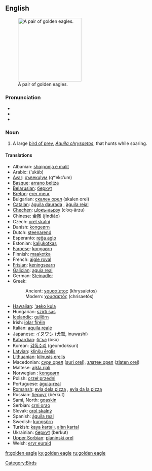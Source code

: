 ==English==
[[Image:Golden_eagle.jpg|thumb|right|200px|A pair of golden eagles.]]
===Pronunciation===
*{{AHD|gōld'ən ē'gl}}
*{{IPA|/ˈgəʊldən ˈiːgl/}}
*{{SAMPA|/"g@Uld@n "i:gl/}}

===Noun===
{{en-noun|sg=[[golden]] [[eagle]]}}
# A large [[bird of prey]], ''[[Aquila chrysaetos]]'', that hunts while soaring.

====Translations====
{{top}}
*Albanian: [[shqiponja e malit]]
*Arabic: {{ARchar|[[عقاب]]}} (‘ukāb) {{m}}
*[[Avar]]: [[хъвекцӀум]] (qʷekcʼum)
*[[Basque]]: [[arrano beltza]]
*[[Belarusian]]: [[беркут]]
*[[Breton]]: [[erer meur]]
*Bulgarian: [[скален орел]] (skalen orel)
*[[Catalan]]: [[àguila daurada]] {{f}}, [[àguila reial]] {{f}}
*[[Chechen]]: [[цӀокъ-аьрзу]] (cʼoq-ärzu)
*Chinese: [[金雕]] (jīndiāo)
*Czech: [[orel skalní]] {{m}}
*Danish: [[kongeørn]]
*Dutch: [[steenarend]] {{m}}
*Esperanto: [[reĝa aglo]]
*Estonian: [[kaljukotkas]]
*[[Faroese]]: [[kongaørn]]
*Finnish: [[maakotka]]
*French: [[aigle royal]] {{m}}
*[[Frisian]]: [[keningsearn]]
*[[Galician]]: [[aguia real]] {{f}}
*German: [[Steinadler]] {{m}}
*Greek:
*:Ancient: [[χρυσαίετος]] (khrysaíetos) {{m}}
*:Modern: [[χρυσαετός]] (chrisaetós) {{m}}
{{mid}}
*[[Hawaiian]]: [['aeko kula]]
*Hungarian: [[szirti sas]]
*[[Icelandic]]: [[gullörn]] {{m}}
*Irish: [[iolar fíréin]]
*Italian: [[aquila reale]] {{f}}
*Japanese: [[イヌワシ]] ([[犬鷲]], inuwashi)
*[[Kabardian]]: [[бгъэ]] (bʁɑ)
*Korean: [[검독수리]] (geomdoksuri)
*[[Latvian]]: [[klinšu ērglis]] {{m}}
*[[Lithuanian]]: [[kilnusis erelis]] {{m}}
*Macedonian: [[сури орел]] ([[suri orel]]), [[златен орел]] ([[zlaten orel]])
*Maltese: [[ajkla rjali]]
*Norwegian<!--do not wikify-->: [[kongeørn]]
*Polish: [[orzeł przedni]] {{m}}
*Portuguese: [[águia-real]] {{f}}
*[[Romansh]]: [[evla dela pizza]] {{f}}, [[evla da la pizza]] {{f}}
*Russian: [[беркут]] (bérkut) {{m}}
*Sami, North: [[goaskin]]
*Serbian: [[crni orao]]
*Slovak: [[orol skalný]] {{m}}
*Spanish: [[águila real]] {{f}}
*Swedish: [[kungsörn]]
*Turkish: [[kaya kartalı]], [[altın kartal]]
*Ukrainian: [[беркут]] (berkut) {{m}}
*[[Upper Sorbian]]: [[planinski orel]]
*Welsh: [[eryr euraid]]

[[Category:Birds]]

[[fr:golden eagle]]
[[ky:golden eagle]]
[[ru:golden eagle]]